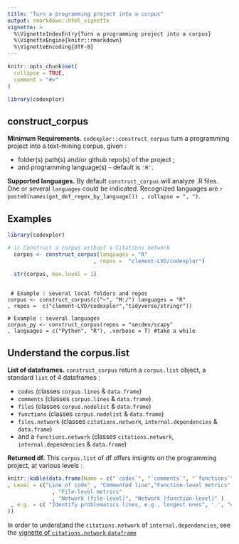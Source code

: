 ```yaml
---
title: "Turn a programming project into a corpus"
output: rmarkdown::html_vignette
vignette: >
  %\VignetteIndexEntry{Turn a programming project into a corpus}
  %\VignetteEngine{knitr::rmarkdown}
  %\VignetteEncoding{UTF-8}
---
```


```r
knitr::opts_chunk$set(
  collapse = TRUE,
  comment = "#>"
)

library(codexplor)

```

## construct_corpus

**Minimum Requirements.** `codexplor::construct_corpus` turn a programming project into a text-mining corpus, given :

- folder(s) path(s) and/or github repo(s) of the project ;
- and programming language(s) - default is `'R'`.

**Supported languages.** By default `construct_corpus` will analyze .R files. One or several `languages` could be indicated. Recognized languages are `r paste0(names(get_def_regex_by_language()) , collapse = ", ")`. 

## Examples


```r

library(codexplor)

# 1) Construct a corpus without a Citations network
  corpus <- construct_corpus(languages = "R"
                           , repos =  "clement-LVD/codexplor")
  
  str(corpus, max.level = 1) 
  
```

     # Example : several local folders and repos
    corpus <- construct_corpus(c("~", "M:/") languages = "R"
    , repos =  c("clement-LVD/codexplor","tidyverse/stringr"))
   
    # Example : several languages
    corpus_py <- construct_corpus(repos = "secdev/scapy"
    , languages = c("Python", "R"), .verbose = T) #take a while


## Understand the corpus.list
**List of dataframes.** `construct_corpus` return a `corpus.list` object, a standard `list` of 4 dataframes : 

- `codes` (classes `corpus.lines` & `data.frame`)
- `comments` (classes `corpus.lines` & `data.frame`)
- `files` (classes `corpus.nodelist` & `data.frame`)
- `functions` (classes `corpus.nodelist` & `data.frame`)
- `files.network` (classes `citations.network`, `internal.dependencies` & `data.frame`)
- and a `functions.network` (classes `citations.network`, `internal.dependencies` & `data.frame`)


**Returned df.** This `corpus.list` of df offers insights on the programming project, at various levels :


<!-- - The `files` `data.frame` contains the files path and/or url, and overall text-mining metrics about each files of the corpus (e.g., number of characters, words count; number of functions within the file). -->

<!-- - The `functions` `data.frame` contains the functions names and text-mining metrics about these functions. -->

<!-- - The 2 `corpus.lines` `data.frame` are related to `comments` or `codes` lines (file path and content of each lines, line number, and text-mining metrics related to each lines).  -->

<!-- - The 2 `citations.network` of `internal.dependencies` are a `files.network` and a `functions.network` within the corpus.  -->


```r

knitr::kable(data.frame(Name = c("`codes`", "`comments`", "`functions`", "`files`", "`files.network`" , "`functions.network`")
, Level = c("Line of code" , "Commented line","Function-level metrics"
              , "File-level metrics"
              , "Network (file-level)", "Network (function-level)" )
 , e.g. = c( "Identify problematics lines, e.g., longest ones", '.', "e.g., quantify the longest function and those with multiple internal dependencies", "e.g., quantify number of functions within files and critical internal dependencies", "Documents network / add metrics to the `files` df", "Functions network / add metrics to the `functions` df" )
))

```

In order to understand the `citations.network` of `internal.dependencies`, see the [vignette of `citations.network` `dataframe`](https://clement-lvd.github.io/codexplor/articles/vignette_citations.network_df_of_internal.dependencies.html)
